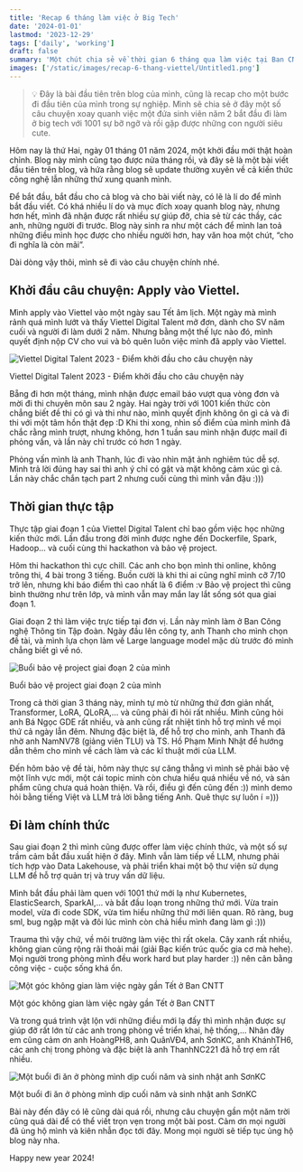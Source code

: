 ```yaml
---
title: 'Recap 6 tháng làm việc ở Big Tech'
date: '2024-01-01'
lastmod: '2023-12-29'
tags: ['daily', 'working']
draft: false
summary: 'Một chút chia sẻ về thời gian 6 tháng qua làm việc tại Ban CNTT Tập đoàn Viettel'
images: ['/static/images/recap-6-thang-viettel/Untitled1.png']
---
```


> 💡 Đây là bài đầu tiên trên blog của mình, cũng là recap cho một bước đi đầu tiên của mình trong sự nghiệp. Mình sẽ chia sẻ ở đây một số câu chuyện xoay quanh việc một đứa sinh viên năm 2 bắt đầu đi làm ở big tech với 1001 sự bỡ ngỡ và rồi gặp được những con người siêu cute.

Hôm nay là thứ Hai, ngày 01 tháng 01 năm 2024, một khởi đầu mới thật hoàn chỉnh. Blog này mình cũng tạo được nửa tháng rồi, và đây sẽ là một bài viết đầu tiên trên blog, và hứa rằng blog sẽ update thường xuyên về cả kiến thức công nghệ lẫn những thứ xung quanh mình.

Để bắt đầu, bắt đầu cho cả blog và cho bài viết này, có lẽ là lí do để mình bắt đầu viết. Có khá nhiều lí do và mục đích xoay quanh blog này, nhưng hơn hết, mình đã nhận được rất nhiều sự giúp đỡ, chia sẻ từ các thầy, các anh, những người đi trước. Blog này sinh ra như một cách để mình lan toả những điều mình học được cho nhiều người hơn, hay văn hoa một chút, “cho đi nghĩa là còn mãi”.

Dài dòng vậy thôi, mình sẽ đi vào câu chuyện chính nhé.

## Khởi đầu câu chuyện: Apply vào Viettel.

Mình apply vào Viettel vào một ngày sau Tết âm lịch. Một ngày mà mình rảnh quá mình lướt và thấy Viettel Digital Talent mở đơn, dành cho SV năm cuối và người đi làm dưới 2 năm. Nhưng bằng một thế lực nào đó, mình quyết định nộp CV cho vui và bỏ quên luôn việc mình đã apply vào Viettel.

![Viettel Digital Talent 2023 - Điểm khởi đầu cho câu chuyện này](/static/images/recap-6-thang-viettel/Untitled.jpeg)

Viettel Digital Talent 2023 - Điểm khởi đầu cho câu chuyện này

Bẵng đi hơn một tháng, mình nhận được email báo vượt qua vòng đơn và mời đi thi chuyên môn sau 2 ngày. Hai ngày trời với 1001 kiến thức còn chẳng biết đề thi có gì và thi như nào, mình quyết định không ôn gì cả và đi thi với một tâm hồn thật đẹp :D Khi thi xong, nhìn số điểm của mình mình đã chắc rằng mình trượt, nhưng không, hơn 1 tuần sau mình nhận được mail đi phỏng vấn, và lần này chỉ trước có hơn 1 ngày.

Phỏng vấn mình là anh Thanh, lúc đi vào nhìn mặt ảnh nghiêm túc dễ sợ. Mình trả lời đúng hay sai thì anh ý chỉ có gật và mặt không cảm xúc gì cả. Lần này chắc chắn tạch part 2 nhưng cuối cùng thì mình vẫn đậu :)))

## Thời gian thực tập

Thực tập giai đoạn 1 của Viettel Digital Talent chỉ bao gồm việc học những kiến thức mới. Lần đầu trong đời mình được nghe đến Dockerfile, Spark, Hadoop… và cuối cùng thi hackathon và bảo vệ project.

Hôm thi hackathon thì cực chill. Các anh cho bọn mình thi online, không trông thi, 4 bài trong 3 tiếng. Buồn cười là khi thi ai cũng nghĩ mình cỡ 7/10 trở lên, nhưng khi báo điểm thì cao nhất là 6 điểm :v Bảo vệ project thì cũng bình thường như trên lớp, và mình vẫn may mắn lay lắt sống sót qua giai đoạn 1.

Giai đoạn 2 thì làm việc trực tiếp tại đơn vị. Lần này mình làm ở Ban Công nghệ Thông tin Tập đoàn. Ngày đầu lên công ty, anh Thanh cho mình chọn đề tài, và mình lựa chọn làm về Large language model mặc dù trước đó mình chẳng biết gì về nó.

![Buổi bảo vệ project giai đoạn 2 của mình](/static/images/recap-6-thang-viettel/Untitled1.png)

Buổi bảo vệ project giai đoạn 2 của mình

Trong cả thời gian 3 tháng này, mình tự mò từ những thứ đơn giản nhất, Transformer, LoRA, QLoRA,… và cũng phải đi hỏi rất nhiều. Mình cũng hỏi anh Bá Ngọc GDE rất nhiều, và anh cũng rất nhiệt tình hỗ trợ mình về mọi thứ cả ngày lẫn đêm. Nhưng đặc biệt là, để hỗ trợ cho mình, anh Thanh đã nhờ anh NamNV78 (giảng viên TLU) và TS. Hồ Phạm Minh Nhật để hướng dẫn thêm cho mình về cách làm và các kĩ thuật mới của LLM.

Đến hôm bảo vệ đề tài, hôm này thực sự căng thẳng vì mình sẽ phải bảo vệ một lĩnh vực mới, một cái topic mình còn chưa hiểu quá nhiều về nó, và sản phẩm cũng chưa quá hoàn thiện. Và rồi, điều gì đến cũng đến :)) mình demo hỏi bằng tiếng Việt và LLM trả lời bằng tiếng Anh. Quê thực sự luôn í =)))

## Đi làm chính thức

Sau giai đoạn 2 thì mình cũng được offer làm việc chính thức, và một số sự trầm cảm bắt đầu xuất hiện ở đây. Mình vẫn làm tiếp về LLM, nhưng phải tích hợp vào Data Lakehouse, và phải triển khai một bộ thư viện sử dụng LLM để hỗ trợ quản trị và truy vấn dữ liệu.

Mình bắt đầu phải làm quen với 1001 thứ mới lạ như Kubernetes, ElasticSearch, SparkAI,… và bắt đầu loạn trong những thứ mới. Vừa train model, vừa đi code SDK, vừa tìm hiểu những thứ mới liên quan. Rõ ràng, bug sml, bug ngập mặt và đôi lúc mình còn chả hiểu mình đang làm gì :)))

Trauma thì vậy chứ, về môi trường làm việc thì rất okela. Cây xanh rất nhiều, không gian cũng rộng rãi thoải mái (giải Bạc kiến trúc quốc gia cơ mà hehe). Mọi người trong phòng mình đều work hard but play harder :)) nên cân bằng công việc - cuộc sống khá ổn.

![Một góc không gian làm việc ngày gần Tết ở Ban CNTT](/static/images/recap-6-thang-viettel/Untitled2.png)

Một góc không gian làm việc ngày gần Tết ở Ban CNTT

Và trong quá trình vật lộn với những điều mới lạ đấy thì mình nhận được sự giúp đỡ rất lớn từ các anh trong phòng về triển khai, hệ thống,… Nhân đây em cũng cảm ơn anh HoàngPH8, anh QuânVĐ4, anh SơnKC, anh KhánhTH6, các anh chị trong phòng và đặc biệt là anh ThanhNC221 đã hỗ trợ em rất nhiều.

![Một buổi đi ăn ở phòng mình dịp cuối năm và sinh nhật anh SơnKC](/static/images/recap-6-thang-viettel/Untitled3.png)

Một buổi đi ăn ở phòng mình dịp cuối năm và sinh nhật anh SơnKC

Bài này đến đây có lẽ cũng dài quá rồi, nhưng câu chuyện gần một năm trời cũng quá dài để có thể viết trọn vẹn trong một bài post. Cảm ơn mọi người đã ủng hộ mình và kiên nhẫn đọc tới đây. Mong mọi người sẽ tiếp tục ủng hộ blog này nha.

Happy new year 2024!
